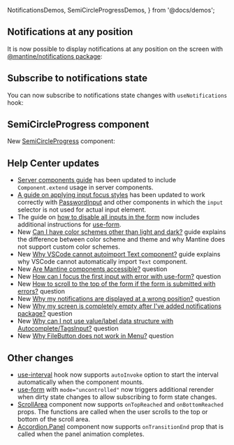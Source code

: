   NotificationsDemos,
  SemiCircleProgressDemos,
} from '@docs/demos';


## Notifications at any position

It is now possible to display notifications at any position on the screen
with [@mantine/notifications package](/x/notifications):

<Demo data={NotificationsDemos.position} />

## Subscribe to notifications state

You can now subscribe to notifications state changes with `useNotifications` hook:

<Demo data={NotificationsDemos.store} />

## SemiCircleProgress component

New [SemiCircleProgress](/core/semi-circle-progress) component:

<Demo data={SemiCircleProgressDemos.usage} />

## Help Center updates

- [Server components guide](https://help.mantine.dev/q/server-components) has been updated to include `Component.extend` usage in server components.
- [A guide on applying input focus styles](https://help.mantine.dev/q/input-focus-styles) has been updated to work correctly with [PasswordInput](/core/password-input) and other components in which the `input` selector is not used for actual input element.
- The guide on [how to disable all inputs in the form](https://help.mantine.dev/q/disable-all-inputs-in-form) now includes additional instructions for [use-form](/form/use-form).
- New [Can I have color schemes other than light and dark?](https://help.mantine.dev/q/light-dark-is-not-enough) guide explains the difference between color scheme and theme and why Mantine does not support custom color schemes.
- New [Why VSCode cannot autoimport Text component?](https://help.mantine.dev/q/why-vscode-cannot-autoimport-text) guide explains why VSCode cannot automatically import `Text` component.
- New [Are Mantine components accessible?](https://help.mantine.dev/q/are-mantine-components-accessible) question
- New [How can I focus the first input with error with use-form?](https://help.mantine.dev/q/focus-first-input-with-error) question
- New [How to scroll to the top of the form if the form is submitted with errors?](https://help.mantine.dev/q/scroll-to-the-top-of-the-form) question
- New [Why my notifications are displayed at a wrong position?](https://help.mantine.dev/q/notifications-missing-styles) question
- New [Why my screen is completely empty after I've added notifications package?](https://help.mantine.dev/q/notifications-empty-screen) question
- New [Why can I not use value/label data structure with Autocomplete/TagsInput?](https://help.mantine.dev/q/autocomplete-value-label) question
- New [Why FileButton does not work in Menu?](https://help.mantine.dev/q/file-button-in-menu) question

## Other changes

- [use-interval](/hooks/use-interval) hook now supports `autoInvoke` option to start the interval automatically when the component mounts.
- [use-form](/form/use-form) with `mode="uncontrolled"` now triggers additional rerender when dirty state changes to allow subscribing to form state changes.
- [ScrollArea](/core/scroll-area) component now supports `onTopReached` and `onBottomReached` props. The functions are called when the user scrolls to the top or bottom of the scroll area.
- [Accordion.Panel](/core/accordion) component now supports `onTransitionEnd` prop that is called when the panel animation completes.
